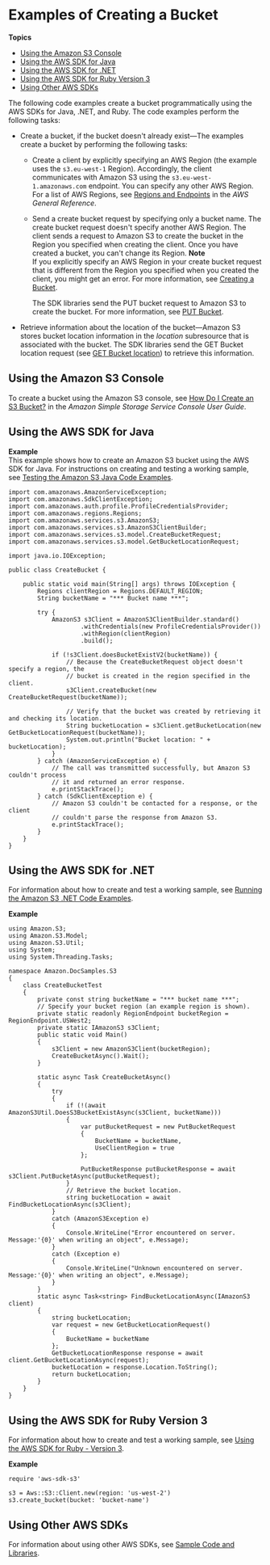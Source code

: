 # Examples of Creating a Bucket<a name="create-bucket-get-location-example"></a>

**Topics**
+ [Using the Amazon S3 Console](#create-bucket-get-location-console)
+ [Using the AWS SDK for Java](#create-bucket-get-location-java)
+ [Using the AWS SDK for \.NET](#create-bucket-get-location-dotnet)
+ [Using the AWS SDK for Ruby Version 3](#create-bucket-get-location-ruby)
+ [Using Other AWS SDKs](#create-bucket-using-other-sdks)

The following code examples create a bucket programmatically using the AWS SDKs for Java, \.NET, and Ruby\. The code examples perform the following tasks:
+ Create a bucket, if the bucket doesn't already exist—The examples create a bucket by performing the following tasks:
  + Create a client by explicitly specifying an AWS Region \(the example uses the `s3.eu-west-1` Region\)\. Accordingly, the client communicates with Amazon S3 using the `s3.eu-west-1.amazonaws.com` endpoint\. You can specify any other AWS Region\. For a list of AWS Regions, see [Regions and Endpoints](https://docs.aws.amazon.com/general/latest/gr/s3.html) in the *AWS General Reference*\. 
  + Send a create bucket request by specifying only a bucket name\. The create bucket request doesn't specify another AWS Region\. The client sends a request to Amazon S3 to create the bucket in the Region you specified when creating the client\. Once you have created a bucket, you can't change its Region\.
**Note**  
If you explicitly specify an AWS Region in your create bucket request that is different from the Region you specified when you created the client, you might get an error\. For more information, see [Creating a Bucket](UsingBucket.mdx#create-bucket-intro)\.

    The SDK libraries send the PUT bucket request to Amazon S3 to create the bucket\. For more information, see [PUT Bucket](https://docs.aws.amazon.com/AmazonS3/latest/API/RESTBucketPUT.html)\.
+ Retrieve information about the location of the bucket—Amazon S3 stores bucket location information in the *location* subresource that is associated with the bucket\. The SDK libraries send the GET Bucket location request \(see [GET Bucket location](https://docs.aws.amazon.com/AmazonS3/latest/API/RESTBucketGETlocation.html)\) to retrieve this information\.

## Using the Amazon S3 Console<a name="create-bucket-get-location-console"></a>

To create a bucket using the Amazon S3 console, see [How Do I Create an S3 Bucket?](https://docs.aws.amazon.com/AmazonS3/latest/user-guide/create-bucket.html) in the *Amazon Simple Storage Service Console User Guide*\.

## Using the AWS SDK for Java<a name="create-bucket-get-location-java"></a>

**Example**  
This example shows how to create an Amazon S3 bucket using the AWS SDK for Java\. For instructions on creating and testing a working sample, see [Testing the Amazon S3 Java Code Examples](UsingTheMPJavaAPI.mdx#TestingJavaSamples)\.   

```
import com.amazonaws.AmazonServiceException;
import com.amazonaws.SdkClientException;
import com.amazonaws.auth.profile.ProfileCredentialsProvider;
import com.amazonaws.regions.Regions;
import com.amazonaws.services.s3.AmazonS3;
import com.amazonaws.services.s3.AmazonS3ClientBuilder;
import com.amazonaws.services.s3.model.CreateBucketRequest;
import com.amazonaws.services.s3.model.GetBucketLocationRequest;

import java.io.IOException;

public class CreateBucket {

    public static void main(String[] args) throws IOException {
        Regions clientRegion = Regions.DEFAULT_REGION;
        String bucketName = "*** Bucket name ***";

        try {
            AmazonS3 s3Client = AmazonS3ClientBuilder.standard()
                    .withCredentials(new ProfileCredentialsProvider())
                    .withRegion(clientRegion)
                    .build();

            if (!s3Client.doesBucketExistV2(bucketName)) {
                // Because the CreateBucketRequest object doesn't specify a region, the
                // bucket is created in the region specified in the client.
                s3Client.createBucket(new CreateBucketRequest(bucketName));

                // Verify that the bucket was created by retrieving it and checking its location.
                String bucketLocation = s3Client.getBucketLocation(new GetBucketLocationRequest(bucketName));
                System.out.println("Bucket location: " + bucketLocation);
            }
        } catch (AmazonServiceException e) {
            // The call was transmitted successfully, but Amazon S3 couldn't process 
            // it and returned an error response.
            e.printStackTrace();
        } catch (SdkClientException e) {
            // Amazon S3 couldn't be contacted for a response, or the client
            // couldn't parse the response from Amazon S3.
            e.printStackTrace();
        }
    }
}
```

## Using the AWS SDK for \.NET<a name="create-bucket-get-location-dotnet"></a>

For information about how to create and test a working sample, see [Running the Amazon S3 \.NET Code Examples](UsingTheMPDotNetAPI.mdx#TestingDotNetApiSamples)\. 

**Example**  

```
using Amazon.S3;
using Amazon.S3.Model;
using Amazon.S3.Util;
using System;
using System.Threading.Tasks;

namespace Amazon.DocSamples.S3
{
    class CreateBucketTest
    {
        private const string bucketName = "*** bucket name ***";
        // Specify your bucket region (an example region is shown).
        private static readonly RegionEndpoint bucketRegion = RegionEndpoint.USWest2;
        private static IAmazonS3 s3Client;
        public static void Main()
        {
            s3Client = new AmazonS3Client(bucketRegion);
            CreateBucketAsync().Wait();
        }

        static async Task CreateBucketAsync()
        {
            try
            {
                if (!(await AmazonS3Util.DoesS3BucketExistAsync(s3Client, bucketName)))
                {
                    var putBucketRequest = new PutBucketRequest
                    {
                        BucketName = bucketName,
                        UseClientRegion = true
                    };

                    PutBucketResponse putBucketResponse = await s3Client.PutBucketAsync(putBucketRequest);
                }
                // Retrieve the bucket location.
                string bucketLocation = await FindBucketLocationAsync(s3Client);
            }
            catch (AmazonS3Exception e)
            {
                Console.WriteLine("Error encountered on server. Message:'{0}' when writing an object", e.Message);
            }
            catch (Exception e)
            {
                Console.WriteLine("Unknown encountered on server. Message:'{0}' when writing an object", e.Message);
            }
        }
        static async Task<string> FindBucketLocationAsync(IAmazonS3 client)
        {
            string bucketLocation;
            var request = new GetBucketLocationRequest()
            {
                BucketName = bucketName
            };
            GetBucketLocationResponse response = await client.GetBucketLocationAsync(request);
            bucketLocation = response.Location.ToString();
            return bucketLocation;
        }
    }
}
```

## Using the AWS SDK for Ruby Version 3<a name="create-bucket-get-location-ruby"></a>

For information about how to create and test a working sample, see [Using the AWS SDK for Ruby \- Version 3](UsingTheMPRubyAPI.mdx)\. 

**Example**  

```
require 'aws-sdk-s3'

s3 = Aws::S3::Client.new(region: 'us-west-2')
s3.create_bucket(bucket: 'bucket-name')
```

## Using Other AWS SDKs<a name="create-bucket-using-other-sdks"></a>

For information about using other AWS SDKs, see [Sample Code and Libraries](https://aws.amazon.com/code/)\. 